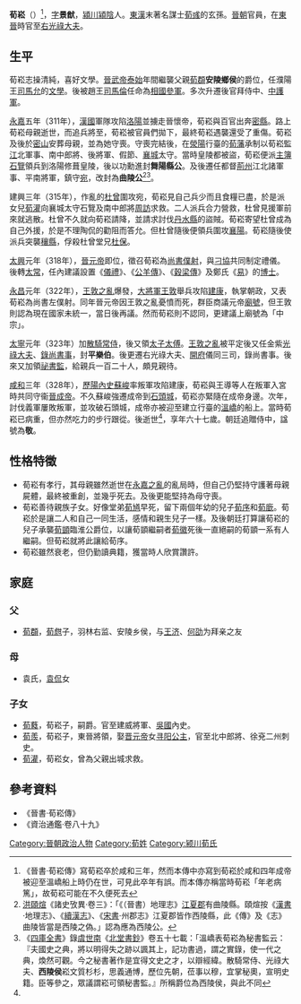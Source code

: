 '''荀崧'''（{{bd|262年||328年||catIdx=X}}）<ref name=A>《晉書·荀崧傳》寫荀崧卒於咸和三年，然而本傳中亦寫到荀崧於咸和四年成帝被迎至溫嶠船上時仍在世，可見此卒年有誤。而本傳亦稱當時荀崧「年老病篤」，故荀崧可能在不久便死去</ref>，[[表字|字]]'''景猷'''，[[潁川|潁川]][[潁陰|潁陰]]人。[[東漢|東漢]]末著名謀士[[荀彧|荀彧]]的玄孫。[[晉朝|晉朝]]官員，在[[東晉|東晉]]時官至[[光祿大夫|右光祿大夫]]。

{{東亞男性歷史人物
|名稱 = 荀崧
|身份 = 
|国家 = [[中国|中国]]
|時代 = [[東晉|東晉]]
|主君 =
|屆數 =
|最高職務 = [[光祿大夫|右光祿大夫]]
|姓 = 荀
|名 = 崧
|姓名 = 荀崧
|字 = 景猷
|號= 
|圖片名稱 =
|圖片大小 = 
|圖片說明 =
|神號 =
|尊號 =
|族裔 = 
|籍貫 = 
|本籍 =
|出身地 =
|出生日期 = 曹魏景元三年 262年
|出生地點 =
|婚年 =
|逝世日期 = 东晋咸和三年 328年
|廟號 =
|諡號 = 
|父親 = 荀頵
|嫡母 =
|母親 =
|妻 =
|繼室 =
|平妻 =
|側室 =
|元配之父 =
|元配之嫡母 =
|元配之母 =
|正室之父 =
|正室之嫡母 =
|正室之母 =
|妻之父 =
|妻之嫡母 =
|妻之母 =
|繼室之父 =
|繼室之嫡母 =
|繼室之母 =
|平妻之父 =
|平妻之嫡母 =
|平妻之母 =
|兄弟 = 
|姊妹 =
|嫡兄弟 =
|嫡姊妹 =
|庶兄弟 =
|庶姊妹 =
|同胞兄弟 =
|同胞姊妹 =
|異母兄弟 =
|異母姊妹 =
|異父兄弟 =
|異父姊妹 =
|繼兄弟 =
|繼姊妹 =
|子 =荀蕤、荀羨
|女 =荀灌
|孫子 = 
|嫡子 =
|嫡女 =
|庶子 =
|庶女 =
|養子 =
|養女 =
|猶子 = <!--日本人用-->
|婿養子 = <!--日本人用-->
|烏帽子子 = <!--日本人用-->
|繼子 =
|繼女 =
|其他親屬 =
|出身 = <!---此处指科举出身--->
|功名 = 
|經歷 = 
|著作 = 
|注釋 =
}}

== 生平 ==
荀崧志操清純，喜好文學。[[晉武帝|晉武帝]][[泰始_(西晋)|泰始]]年間繼襲父親[[荀頵|荀頵]]'''安陵鄉侯'''的爵位，任濮陽王[[司馬允|司馬允]]的[[文學|文學]]。後被趙王[[司馬倫|司馬倫]]任命為[[相國|相國]][[參軍|參軍]]。多次升遷後官拜侍中、[[中護軍|中護軍]]。

[[永嘉_(西晋)|永嘉]]五年（311年），[[前趙|漢國]]軍隊攻陷[[洛陽|洛陽]]並擄走晉懷帝，荀崧與百官出奔[[密縣|密縣]]。路上荀崧母親逝世，而追兵將至，荀崧被官員們拋下，最終荀崧遇襲還受了重傷。荀崧及後於[[密山|密山]]安葬母親，並為她守喪。守喪完結後，在[[滎陽|滎陽]]行臺的[[荀藩|荀藩]]承制以荀崧監[[長江|江]]北軍事、南中郎將、後將軍、假節、[[襄城|襄城]]太守。當時皇陵都被盜，荀崧便派[[主簿|主簿]][[石覽|石覽]]領兵到洛陽修葺皇陵，後以功勳進封'''舞陽縣公'''。及後遷任都督[[荊州|荊州]]江北諸軍事、平南將軍，鎮守[[宛|宛]]，改封為'''曲陵公'''<ref>[[洪頤煊|洪頤煊]]《諸史攷異·卷三》：「《（晉書）地理志》[[江夏郡|江夏郡]]有曲陵縣。頤煊按《[[漢書|漢書]]·地理志》、《[[續漢志|續漢志]]》、《[[宋書|宋書]]·州郡志》江夏郡皆作西陵縣，此《傳》及《志》曲陵皆當是西陵之偽。」認為應為西陵公。</ref><ref>《[[四庫全書|四庫全書]]》錄[[虞世南|虞世南]]《[[北堂書鈔|北堂書鈔]]》卷五十七載：「溫嶠表荀崧為秘書監云：『夫國史之典，將以明得失之跡以諷其上，記功書過，謂之實錄，使一代之典，煥然可觀。今之秘書著作是宜得文史之才，以辯經緯。散騎常侍、光祿大夫、'''西陵侯'''崧文質杉杉，思義通博，歷位先朝，莅事以穆，宜掌秘奧，宣明史籍。臣等參之，眾議謂崧可領秘書監。』所稱爵位為西陵侯，與此不同</ref>。

建興三年（315年），作亂的[[杜曾|杜曾]]圍攻宛，荀崧見自己兵少而且食糧已盡，於是派女兒[[荀灌|荀灌]]向襄城太守石覽及南中郎將[[周訪|周訪]]求救。二人派兵合力營救，杜曾見援軍前來就逃散。杜曾不久就向荀崧請降，並請求討伐[[丹水縣|丹水縣]]的盜賊。荀崧寄望杜曾成為自己外援，於是不理陶侃的勸阻而答允。但杜曾隨後便領兵圍攻[[襄陽|襄陽]]。荀崧隨後使派兵突襲[[穰縣|穰縣]]，俘殺杜曾堂兄[[杜保|杜保]]。

[[太興_(晉)|太興]]元年（318年），[[晉元帝|晉元帝]]即位，徵召荀崧為[[尚書僕射|尚書僕射]]，與[[刁協|刁協]]共同制定禮儀。後轉[[太常|太常]]，任內建議設置《[[儀禮|儀禮]]》、《[[公羊傳|公羊傳]]》、《[[穀梁傳|穀梁傳]]》及鄭氏《[[易|易]]》的[[博士|博士]]。

[[永昌_(晉)|永昌]]元年（322年），[[王敦之亂|王敦之亂]]爆發，[[大将军_(东亚)|大將軍]][[王敦|王敦]]舉兵攻陷[[建康|建康]]，執掌朝政，又表荀崧為尚書左僕射。同年晉元帝因王敦之亂憂憤而死，群臣商議元帝[[廟號|廟號]]，但王敦則認為現在國家未統一，當日後再議。然而荀崧則不認同，更建議上廟號為「中宗」。

[[太宁_(晋)|太寧]]元年（323年）加[[散騎常侍|散騎常侍]]，後又領[[太子太傅|太子太傅]]。[[王敦之亂|王敦之亂]]被平定後又任金紫[[光祿大夫|光祿大夫]]、[[錄尚書事|錄尚書事]]，封'''平樂伯'''。後更遷右光祿大夫、[[開府|開府]]儀同三司，錄尚書事。後來又加領[[祕書監|祕書監]]，給親兵一百二十人，頗見親待。

[[咸和_(晋成帝)|咸和]]三年（328年），[[歷陽|歷陽]][[內史|內史]][[蘇峻|蘇峻]]率叛軍攻陷建康，荀崧與王導等人在叛軍入宮時共同守衞[[晉成帝|晉成帝]]。不久蘇峻強遷成帝到[[石頭城|石頭城]]，荀崧亦緊隨在成帝身邊。次年，討伐義軍屢敗叛軍，並攻破石頭城，成帝亦被迎至建立行臺的[[溫嶠|溫嶠]]的船上。當時荀崧已病重，但亦然吃力的步行跟從。後逝世<ref name=A/>，享年六十七歲。朝廷追贈侍中，諡號為'''敬'''。

== 性格特徵 ==
*荀崧有孝行，其母親雖然逝世在[[永嘉之亂|永嘉之亂]]的亂局時，但自己仍堅持守護著母親屍體，最終被重創，並幾乎死去。及後更能堅持為母守喪。
*荀崧善待親族子女。好像堂弟[[荀馗|荀馗]]早死，留下兩個年幼的兒子[[荀序|荀序]]和[[荀廞|荀廞]]。荀崧於是讓二人和自己一同生活，感情和親生兒子一樣。及後朝廷打算讓荀崧的兒子承襲[[荀顗|荀顗]]臨淮公爵位，以讓荀顗繼嗣者[[荀徽|荀徽]]死後一直絕嗣的荀顗一系有人繼嗣。但荀崧就將此讓給荀序。
*荀崧雖然衰老，但仍勤讀典籍，獲當時人欣賞讚許。
== 家庭==
===父===
*[[荀頵|荀頵]]，[[荀甝|荀甝]]子，羽林右监、安陵乡侯，与[[王济_(晋朝)|王济]]、[[何劭|何劭]]为拜亲之友

===母===
*袁氏，[[袁侃|袁侃]]女
===子女===
*[[荀蕤|荀蕤]]，荀崧子，嗣爵。官至建威將軍、[[吳國|吳國]]內史。
*[[荀羨|荀羨]]，荀崧子，東晉將領，娶[[晋元帝|晋元帝]]女[[寻阳公主|寻阳公主]]，官至北中郎將、徐兗二州刺史。
*[[荀灌|荀灌]]，荀崧女，曾為父親出城求救。

== 參考資料 ==
*《晉書·荀崧傳》
*《資治通鑑·卷八十九》
{{reflist}}

[[Category:晉朝政治人物|Category:晉朝政治人物]]
[[Category:荀姓|Category:荀姓]]
[[Category:颍川荀氏|Category:颍川荀氏]]
